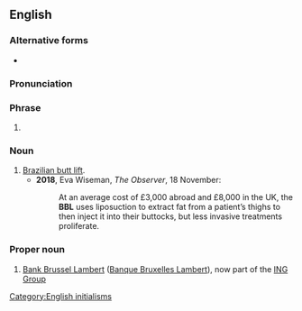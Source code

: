 {{also|bbl}}
==English==
===Alternative forms===
* {{l|en|bbl}}

===Pronunciation===
{{IPA letters|en|B|B|L}}

===Phrase===
{{head|en|phrase}}

# {{abbreviation of|en|[[be]] [[back]] [[later]]}}

===Noun===
{{en-noun}}

# [[Brazilian butt lift]].
#*'''2018''', Eva Wiseman, ''The Observer'', 18 November:
#*:At an average cost of £3,000 abroad and £8,000 in the UK, the '''BBL''' uses liposuction to extract fat from a patient’s thighs to then inject it into their buttocks, but less invasive treatments proliferate.

===Proper noun===
{{en-proper noun}}

# [[w:Bank Brussel Lambert|Bank Brussel Lambert]] ([[w:Banque Bruxelles Lambert|Banque Bruxelles Lambert]]), now part of the [[w:ING Group|ING Group]]

[[Category:English initialisms]]